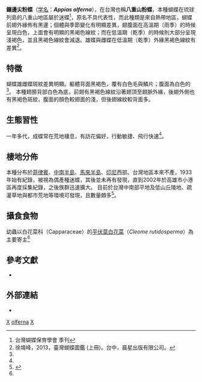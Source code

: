 {{NoteTA
|G1=Butterfly
}}
{{Speciesbox
| taxon = Appias olferna
| binomial_authority = Fruhstorfer, 1910
| image = Appias olferna peducaea male 20141129.jpg
| image_width = 250px
| image_caption = 台灣亞種（''A. o. peducaea ''）雄蝶
| image2 = Appias olferna peducaea female 20141018.jpg
| image2_width = 250px
| image2_caption = 台灣亞種（''A. o. peducaea ''）雌蝶
| subdivision_ranks = [[亞種|亞種]]<!-- 下一階層分類的範圍 -->
| subdivision =*'''''A. o. peducaea''''' <!-- 下一階層分類的學名 -->
| synonyms = <!-- 異名 -->
}}

'''鑲邊尖粉蝶'''（[[学名|学名]]：'''''Appias olferna'''''），在台灣也稱'''八重山粉蝶'''，本種蝴蝶在琉球列島的八重山地區屬於迷蝶<ref name="台灣蝴蝶保育學會 季刊">台灣蝴蝶保育學會 季刊</ref>，原名不具代表性，而此種類是來自熱帶地區，蝴蝶前翅外緣佈有黑邊；個體與季節變化有明顯差異，翅腹面在高溫期（雨季）的時候呈現白色，上面會有明顯的黑褐色線紋；而在低溫期（乾季）的時候則大部分呈現淺褐色，並且黑褐色線紋會減退。雄蝶與雌蝶在低溫期（乾季）外緣黑褐色線紋有差異<ref name="徐堉峰，2013，臺灣蝴蝶圖鑑 (上冊)。">徐堉峰，2013，臺灣蝴蝶圖鑑 (上冊)。台中，晨星出版有限公司。</ref>。

==特徵==
蝴蝶雄雌蝶斑紋差異明顯。軀體背面黑褐色，覆有白色毛與鱗片；腹面為白色的<ref name="徐堉峰，2013，臺灣蝴蝶圖鑑 (上冊)。"/>。 本種翅膀背部白色為底，前翅有黑褐色線紋沿著翅頂至翅脈外緣，後翅外側也有黑褐色斑紋，腹面的顏色較翅面的淺，但後翅線紋較背面多。

==生態習性==
一年多代，成蝶常在荒地棲息，有訪花偏好，行動敏捷、飛行快速<ref name="徐堉峰，2013，臺灣蝴蝶圖鑑 (上冊)。"/>。
==棲地分佈==
本種分布於[[菲律賓|菲律賓]]、[[中南半島|中南半島]]、[[馬來半島|馬來半島]]、[[印尼|印尼]]西部。台灣地區本來不產，1933年始有紀錄，被視為偶產種迷蝶，其後並未再有發現，直到2002年於高雄市小港區再度採集紀錄，之後族群迅速擴大。
目前於台灣中南部平地及低山丘陵地、疏灌草地與都市荒地等環境可發現，且數量頗多<ref>{{cite book|author=徐堉峰 |coauthors= |title=台灣蝴蝶圖鑑．下（弄蝶、鳳蝶、粉蝶） |year=2013 |publisher=晨星出版社 |location=台中市 |isbn=978-986-177-668-2 }}</ref>。

==攝食食物==
幼蟲以白花菜科（Capparaceae）的[[平伏莖白花菜|平伏莖白花菜]]（''Cleome rutidosperma''）為主要寄主<ref name="徐堉峰，2013，臺灣蝴蝶圖鑑 (上冊)。"/><br>
<!--蜜源-->     <!-- 針對成蝶的蜜源做描述 -->

<!--==威脅==-->
<!--保育狀況-->
<!--描述 -->

==參考文獻==
<!-- 臺灣物種名錄-->
{{refbegin}} 
* {{TaiBNET| zh=鑲邊尖粉蝶 | id=347325 | binomial= Appias olferna | sub =peducaea   | authority=Fruhstorfer, 1910 | var= | accessdate=2014/11/05}} 
{{refend}}
{{reflist}}

==外部連結==
* {{Commonscat-inline|Appias olferna|鑲邊尖粉蝶}}

{{Taxonbar}}
[[Category:_1910年描述的昆虫|X]]
[[Category:尖粉蝶屬|olferna]]
[[Category:臺灣蝴蝶|X]]